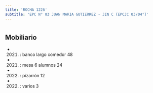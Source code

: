```yaml
---
title: 'ROCHA 1226'
subtitle: 'EPC N° 03 JUAN MARIA GUTIERREZ - JIN C (EPCJC 03/04°)'
---
```


#


## Mobiliario

*  (2021) : banco largo comedor 48 

*  (2021) : mesa 6 alumnos 24 

*  (2022) : pizarrón 12 

*  (2022) : varios 3 



